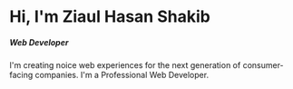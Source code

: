 # Hi, I'm Ziaul Hasan Shakib

##### Web Developer

I'm creating noice web experiences for the next generation of consumer-facing companies.
I'm a Professional Web Developer.
